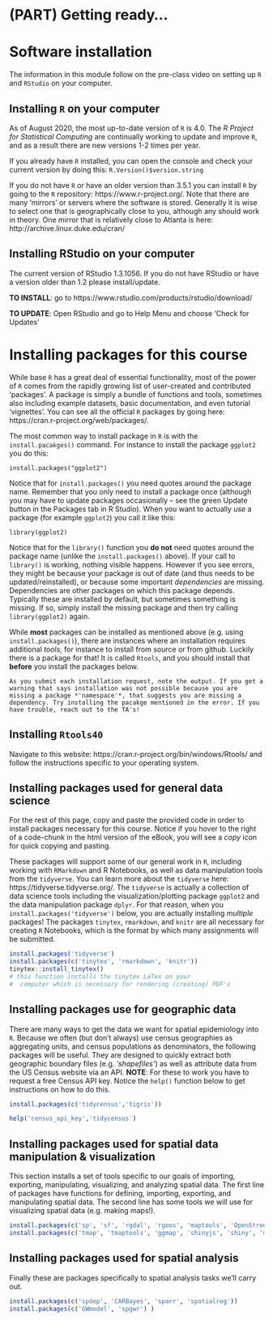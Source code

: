 # (PART) Getting ready... {-}



# Software installation {-}

The information in this module follow on the pre-class video on setting up `R` and `RStudio` on your computer. 

## Installing `R` on your computer {-}

As of August 2020, the most up-to-date version of `R` is 4.0. The *R Project for Statistical Computing* are continually working to update and improve `R`, and as a result there are new versions 1-2 times per year. 


If you already have `R` installed, you can open the console and check your current version by doing this: `R.Version()$version.string`

If you do not have `R` or have an older version than 3.5.1 you can install `R` by going to the `R` repository: https://www.r-project.org/. Note that there are many 'mirrors' or servers where the software is stored. Generally it is wise to select one that is geographically close to you, although any should work in theory. One mirror that is relatively close to Atlanta is here: http://archive.linux.duke.edu/cran/  

## Installing RStudio on your computer {-}

The current version of RStudio  1.3.1056. If you do not have RStudio or have a version older than 1.2 please install/update.


**TO INSTALL**: go to https://www.rstudio.com/products/rstudio/download/   

**TO UPDATE**: Open RStudio and go to Help Menu and choose 'Check for Updates'

# Installing packages for this course {-}

While base `R` has a great deal of essential functionality, most of the power of `R` comes from the rapidly growing list of user-created and contributed 'packages'. A package is simply a bundle of functions and tools, sometimes also including example datasets, basic documentation, and even tutorial 'vignettes'.  You can see all the official `R` packages by going here: https://cran.r-project.org/web/packages/. 

The most common way to install package in `R` is with the `install.pacakges()` command.  For instance to install the package `ggplot2` you do this:

`install.packages("ggplot2")`

Notice that for `install.packages()` you need quotes around the package name. Remember that you only need to install a package once (although you may have to update packages occasionally -- see the green Update button in the Packages tab in R Studio). When you want to actually *use* a package (for example `ggplot2`) you call it like this:

`library(ggplot2)`

Notice that for the `library()` function you **do not** need quotes around the package name (unlike the `install.packages()` above).  If your call to `library()` is working, nothing visible happens. However if you see errors, they might be because your package is out of date (and thus needs to be updated/reinstalled), or because some important *dependencies* are missing. Dependencies are other packages on which this package depends. Typically these are installed by default, but sometimes something is missing. If so, simply install the missing package and then try calling `library(ggplot2)` again. 

While **most** packages can be installed as mentioned above (e.g. using `install.packages()`), there are instances where an installation requires additional *tools*, for instance to install from source or from github.  Luckily there is a package for that! It is called `Rtools`, and you should install that **before** you install the packages below.

```block2
As you submit each installation request, note the output. If you get a warning that says installation was not possible because you are missing a package *'namespace'*, that suggests you are missing a dependency. Try installing the pacakge mentioned in the error. If you have trouble, reach out to the TA's!
```


## Installing `Rtools40` {-}

Navigate to this website: https://cran.r-project.org/bin/windows/Rtools/ and follow the instructions specific to your operating system. 

## Installing packages used for general data science {-}

For the rest of this page, copy and paste the provided code in order to install packages necessary for this course. Notice if you hover to the right of a code-chunk in the html version of the eBook, you will see a *copy* icon for quick copying and pasting.


These packages will support some of our general work in `R`, including working with `RMarkdown` and R Notebooks, as well as data manipulation tools from the `tidyverse`.  You can learn more about the `tidyverse` here: https://tidyverse.tidyverse.org/. The `tidyverse` is actually a collection of data science tools including the visualization/plotting package `ggplot2` and the data manipulation package `dplyr`. For that reason, when you `install.packages('tidyverse')` below, you are actually installing *multiple* packages!  The packages `tinytex`,  `rmarkdown`, and `knitr` are all necessary for creating `R` Notebooks, which is the format by which many assignments will be submitted.


```r
install.packages('tidyverse')   
install.packages(c('tinytex', 'rmarkdown', 'knitr')) 
tinytex::install_tinytex()  
# this function installs the tinytex LaTex on your
#  computer which is necessary for rendering (creating) PDF's 
```


## Installing packages use for geographic data {-}

There are many ways to get the data we want for spatial epidemiology into `R`. Because we often (but don't always) use census geographies as aggregating units, and census populations as denominators, the following packages will be useful. They are designed to quickly extract both geographic boundary files (e.g. *'shapefiles'*) as well as attribute data from the US Census website via an API.  **NOTE**: For these to work you have to request a free Census API key.  Notice the `help()` function below to get instructions on how to do this.

```r
install.packages(c('tidycensus','tigris')) 

help('census_api_key','tidycensus')
```



## Installing packages used for spatial data manipulation & visualization {-}


This section installs a set of tools specific to our goals of importing, exporting, manipulating, visualizing, and analyzing spatial data. The first line of packages have functions for defining, importing, exporting, and manipulating spatial data. The second line has some tools we will use for visualizing spatial data (e.g. making maps!). 

```r
install.packages(c('sp', 'sf', 'rgdal', 'rgeos', 'maptools', 'OpenStreetMap'))  
install.packages(c('tmap', 'tmaptools', 'ggmap', 'shinyjs', 'shiny', 'micromap')) 
```



## Installing packages used for spatial analysis {-}

Finally these are packages specifically to spatial analysis tasks we'll carry out.

```r
install.packages(c('spdep', 'CARBayes', 'sparr', 'spatialreg'))
install.packages(c('GWmodel', 'spgwr') )
```



